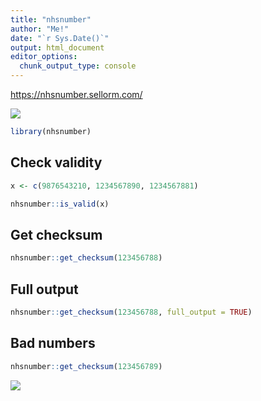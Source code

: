```yaml
---
title: "nhsnumber"
author: "Me!"
date: "`r Sys.Date()`"
output: html_document
editor_options: 
  chunk_output_type: console
---
```


<https://nhsnumber.sellorm.com/>

![](images/nhs.png)

```r

library(nhsnumber)

```

## Check validity

```r

x <- c(9876543210, 1234567890, 1234567881)

nhsnumber::is_valid(x)

```

## Get checksum  

```r

nhsnumber::get_checksum(123456788)

```

## Full output

```r

nhsnumber::get_checksum(123456788, full_output = TRUE)

```

## Bad numbers

```r

nhsnumber::get_checksum(123456789)

```

![](images/checksum_error.png)
